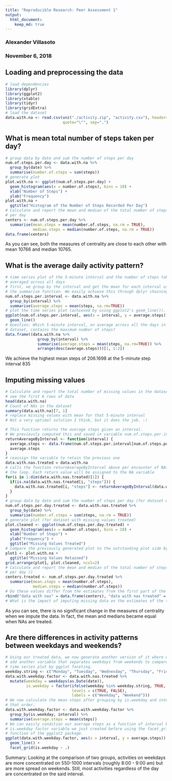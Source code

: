 ```yaml
---
title: "Reproducible Research: Peer Assessment 1"
output: 
  html_document:
    keep_md: true
---
```

### Alexander Villasoto
### November 6, 2018

## Loading and preprocessing the data
```r
# load dependencies
library(dplyr)
library(ggplot2)
library(xtable)
library(tidyr)
library(gridExtra)
# load the dataset 
data.with.na <- read.csv(unz("./activity.zip", "activity.csv"), header=TRUE, 
                         quote="\"", sep=",")
```

## What is mean total number of steps taken per day?
```r
# group data by date and sum the number of steps per day
num.of.steps.per.day <- data.with.na %>% 
  group_by(date) %>% 
  summarise(number.of.steps = sum(steps))
# generate plot
plot.with.na <- ggplot(num.of.steps.per.day) + 
  geom_histogram(aes(x = number.of.steps), bins = 10) + 
  xlab("Number of Steps") + 
  ylab("Frequency")
plot.with.na + 
  ggtitle("Histogram of the Number of Steps Recorded Per Day")
# Calculate and report the mean and median of the total number of steps taken 
# per day
centers <- num.of.steps.per.day %>% 
  summarise(mean.steps = mean(number.of.steps, na.rm = TRUE), 
            median.steps = median(number.of.steps, na.rm = TRUE))
data.frame(centers)
```

As you can see, both the measures of centrality are close to each other with mean 10766 and median 10765.

## What is the average daily activity pattern?
```r
# time series plot of the 5-minute interval and the number of steps taken, 
# averaged across all days
# first, we group by the interval and get the mean for each interval using
# the summarise function. We easily achieve this through dplyr chaining.
num.of.steps.per.interval <- data.with.na %>% 
  group_by(interval) %>% 
  summarise(average.steps = mean(steps, na.rm=TRUE))
# plot the time series plot (achieved by using ggplot2's geom_line()).
ggplot(num.of.steps.per.interval, aes(x = interval, y = average.steps)) + 
  geom_line()
# Question: Which 5-minute interval, on average across all the days in the 
# dataset, contains the maximum number of steps?
data.frame((data.with.na %>% 
              group_by(interval) %>% 
              summarise(average.steps = mean(steps, na.rm=TRUE)) %>% 
              arrange(desc(average.steps)))[1, 1:2])
```

We achieve the highest mean steps of 206.1698 at the 5-minute step interval 835

## Imputing missing values
```r
# Calculate and report the total number of missing values in the dataset
# see the first 6 rows of data
head(data.with.na)
# Count of NAs in the dataset
summary(data.with.na)[7, 1]
# replace missing values with mean for that 5-minute interval
# Not a very optimal solution I think, but it does the job. :)

# This function returns the average steps given an interval.
# We previously computed this and saved in variable num.of.steps.per.interval
returnAverageByInterval <- function(interval) {
  average.steps <- data.frame(num.of.steps.per.interval[num.of.steps.per.interval$interval == interval, "average.steps"])
  average.steps
}
# reassign the variable to retain the previous one
data.with.nas.treated = data.with.na
# calls the function returnAverageByInterval above per encounter of NAs in
# the loop. Each return value will be assigned to the NA variable
for(i in 1:dim(data.with.nas.treated)[1]) {
  if(is.na(data.with.nas.treated[i, "steps"])) {
    data.with.nas.treated[i, "steps"] <- returnAverageByInterval(data.with.nas.treated[i, "interval"])
  }
}
# group data by date and sum the number of steps per day (for dataset with missing values treated)
num.of.steps.per.day.treated <- data.with.nas.treated %>% 
  group_by(date) %>% 
  summarise(number.of.steps = sum(steps, na.rm = TRUE))
# generate plot (for dataset with missing values treated)
plot.cleaned <- ggplot(num.of.steps.per.day.treated) + 
  geom_histogram(aes(x = number.of.steps), bins = 10) + 
  xlab("Number of Steps") + 
  ylab("Frequency") + 
  ggtitle("Missing Values Treated")
# Compare the previously generated plot to the outstanding plot side by side
plot1 <- plot.with.na +
  ggtitle("Missing Values Retained")
grid.arrange(plot1, plot.cleaned, ncol=2)
# Calculate and report the mean and median of the total number of steps taken 
# per day ()
centers.treated <- num.of.steps.per.day.treated %>% 
  summarise(mean.steps = mean(number.of.steps), 
            median.steps = median(number.of.steps))
# Do these values differ from the estimates from the first part of the assignment?
rbind("data with nas" = data.frame(centers), "data with nas treated" = data.frame(centers.treated))
# What is the impact of imputing missing data on the estimates of the total daily number of steps?
```

As you can see, there is no significant change in the measures of centrality when we impute the data. In fact, the mean and medians became equal when NAs are treated. 

## Are there differences in activity patterns between weekdays and weekends?
```r
# Using our treated data, we now generate another version of it where we 
# add another variable that separates weekdays from weekends to compare their
# time series plot by ggplot faceting. 
weekday.string <- c("Monday", "Tuesday", "Wednesday", "Thursday", "Friday")
data.with.weekday.factor <- data.with.nas.treated %>%
  mutate(weekday = weekdays(as.Date(date)),
         is.weekday = factor(ifelse(weekday %in% weekday.string, TRUE, FALSE),
                             levels = c(TRUE, FALSE), 
                             labels = c("Weekday", "Weekend")))
# We now calculate the mean steps after grouping by is.weekday and interval in
# that order. 
data.with.weekday.factor <- data.with.weekday.factor %>% 
  group_by(is.weekday, interval) %>%
  summarise(average.steps = mean(steps))
# We can easily condition our average steps as a function of interval by 
# is.weekday factor variable we just created before using the facet_grid 
# function of the ggplot2 package.
ggplot(data.with.weekday.factor, aes(x = interval, y = average.steps)) + 
  geom_line() + 
  facet_grid(is.weekday ~ .)
```

Summary: Looking at the comparison of two groups, activities on weekdays are more concentrated on 550-1000 intervals (roughly 8:00 - 9:00 am) but are more spread on weekends. Still, most activities regardless of the day are  concentrated on the said interval.